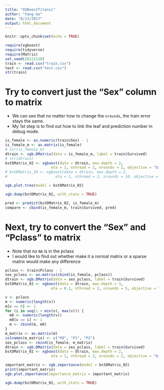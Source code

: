 ```yaml
---
title: "XGBoostTitanic"
author: "Yang Ge"
date: "8/13/2017"
output: html_document
---
```


```r
knitr::opts_chunk$set(echo = TRUE)
```

```r
require(xgboost)
require(tidyverse)
require(Matrix)
set.seed(20121228)
train <- read.csv("train.csv")
test <- read.csv("test.csv")
str(train)
```

# Try to convert just the "Sex" column to matrix

* We can see that no matter how to change the `nrounds`, the train error stays the same.
* My 1st step is to find out how to link the leaf and prediction number in debug mode.

```r
is_female <- as.numeric(train$Sex) - 1
is_female_m <- as.matrix(is_female)
# str(is_female_m)
dtrain <- xgb.DMatrix(data = is_female_m, label = train$Survived)
# str(dtrain)
bstDMatrix_02 <- xgboost(data = dtrain, max.depth = 2,
                     eta = 1, nthread = 2, nrounds = 1, objective = "binary:logistic")
# bstDMatrix_10 <- xgboost(data = dtrain, max.depth = 2,
#                      eta = 1, nthread = 2, nrounds = 10, objective = "binary:logistic")

xgb.plot.tree(model = bstDMatrix_02)

xgb.dump(bstDMatrix_02, with_stats = TRUE)

pred <- predict(bstDMatrix_02, is_female_m)
compare <- cbind(is_female_m, train$Survived, pred)
```

# Next, try to convert the "Sex" and "Pclass" to matrix

* Note that no `NA` is in the pclass
* I would like to find out whether make it a normal matrix or a sparse matrix would make
  any difference

```r
pclass <- train$Pclass - 1
sex_pclass <- as.matrix(cbind(is_female, pclass))
dtrain <- xgb.DMatrix(data = sex_pclass, label = train$Survived)
bstDMatrix_02 <- xgboost(data = dtrain, max.depth = 3,
                     eta = 0.1, nthread = 2, nrounds = 5, objective = "binary:logistic")

v <- pclass
m <- numeric(length(v))
m[v == 0] <- 1
for (i in seq(1 + min(v), max(v))) {
  m0 <- numeric(length(v))
  m0[v == i] <- 1
  m <- cbind(m, m0)
}
m_matrix <- as.matrix(m)
colnames(m_matrix) <- c("P0", "P1", "P2")
sex_pclass <- cbind(is_female, m_matrix)
dtrain <- xgb.DMatrix(data = sex_pclass, label = train$Survived)
bstDMatrix_02 <- xgboost(data = dtrain, max.depth = 2,
                     eta = 1, nthread = 2, nrounds = 2, objective = "binary:logistic")

important_matrix <- xgb.importance(model = bstDMatrix_02)
print(important_matrix)
xgb.plot.importance(importance_matrix = important_matrix)

xgb.dump(bstDMatrix_02, with_stats = TRUE)
```

